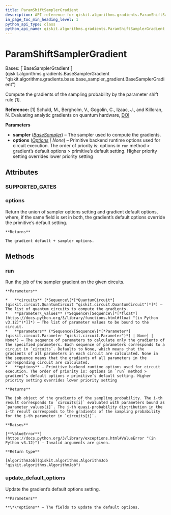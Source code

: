 ```yaml
---
title: ParamShiftSamplerGradient
description: API reference for qiskit.algorithms.gradients.ParamShiftSamplerGradient
in_page_toc_min_heading_level: 1
python_api_type: class
python_api_name: qiskit.algorithms.gradients.ParamShiftSamplerGradient
---
```


# ParamShiftSamplerGradient

<Class id="qiskit.algorithms.gradients.ParamShiftSamplerGradient" isDedicatedPage={true} github="https://github.com/qiskit/qiskit/tree/stable/0.45/qiskit/algorithms/gradients/param_shift/param_shift_sampler_gradient.py" signature="qiskit.algorithms.gradients.ParamShiftSamplerGradient(sampler, options=None)" modifiers="class">
  Bases: [`BaseSamplerGradient`](qiskit.algorithms.gradients.BaseSamplerGradient "qiskit.algorithms.gradients.base.base_sampler_gradient.BaseSamplerGradient")

  Compute the gradients of the sampling probability by the parameter shift rule \[1].

  **Reference:** \[1] Schuld, M., Bergholm, V., Gogolin, C., Izaac, J., and Killoran, N. Evaluating analytic gradients on quantum hardware, [DOI](https://doi.org/10.1103/PhysRevA.99.032331)

  **Parameters**

  *   **sampler** ([*BaseSampler*](qiskit.primitives.BaseSampler "qiskit.primitives.BaseSampler")) – The sampler used to compute the gradients.
  *   **options** ([*Options*](qiskit.providers.Options "qiskit.providers.Options") *| None*) – Primitive backend runtime options used for circuit execution. The order of priority is: options in `run` method > gradient’s default options > primitive’s default setting. Higher priority setting overrides lower priority setting

  ## Attributes

  ### SUPPORTED\_GATES

  <Attribute id="qiskit.algorithms.gradients.ParamShiftSamplerGradient.SUPPORTED_GATES" attributeValue="['x', 'y', 'z', 'h', 'rx', 'ry', 'rz', 'p', 'cx', 'cy', 'cz', 'ryy', 'rxx', 'rzz', 'rzx']" />

  ### options

  <Attribute id="qiskit.algorithms.gradients.ParamShiftSamplerGradient.options">
    Return the union of sampler options setting and gradient default options, where, if the same field is set in both, the gradient’s default options override the primitive’s default setting.

    **Returns**

    The gradient default + sampler options.
  </Attribute>

  ## Methods

  ### run

  <Function id="qiskit.algorithms.gradients.ParamShiftSamplerGradient.run" signature="run(circuits, parameter_values, parameters=None, **options)">
    Run the job of the sampler gradient on the given circuits.

    **Parameters**

    *   **circuits** (*Sequence\[*[*QuantumCircuit*](qiskit.circuit.QuantumCircuit "qiskit.circuit.QuantumCircuit")*]*) – The list of quantum circuits to compute the gradients.
    *   **parameter\_values** (*Sequence\[Sequence\[*[*float*](https://docs.python.org/3/library/functions.html#float "(in Python v3.12)")*]]*) – The list of parameter values to be bound to the circuit.
    *   **parameters** (*Sequence\[Sequence\[*[*Parameter*](qiskit.circuit.Parameter "qiskit.circuit.Parameter")*] | None] | None*) – The sequence of parameters to calculate only the gradients of the specified parameters. Each sequence of parameters corresponds to a circuit in `circuits`. Defaults to None, which means that the gradients of all parameters in each circuit are calculated. None in the sequence means that the gradients of all parameters in the corresponding circuit are calculated.
    *   **options** – Primitive backend runtime options used for circuit execution. The order of priority is: options in `run` method > gradient’s default options > primitive’s default setting. Higher priority setting overrides lower priority setting

    **Returns**

    The job object of the gradients of the sampling probability. The i-th result corresponds to `circuits[i]` evaluated with parameters bound as `parameter_values[i]`. The j-th quasi-probability distribution in the i-th result corresponds to the gradients of the sampling probability for the j-th parameter in `circuits[i]`.

    **Raises**

    [**ValueError**](https://docs.python.org/3/library/exceptions.html#ValueError "(in Python v3.12)") – Invalid arguments are given.

    **Return type**

    [AlgorithmJob](qiskit.algorithms.AlgorithmJob "qiskit.algorithms.AlgorithmJob")
  </Function>

  ### update\_default\_options

  <Function id="qiskit.algorithms.gradients.ParamShiftSamplerGradient.update_default_options" signature="update_default_options(**options)">
    Update the gradient’s default options setting.

    **Parameters**

    **\*\*options** – The fields to update the default options.
  </Function>
</Class>

